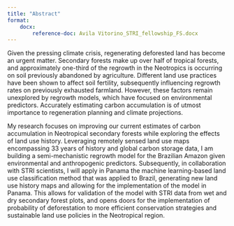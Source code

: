 ```yaml
---
title: "Abstract"
format: 
    docx:
        reference-doc: Avila Vitorino_STRI_fellowship_FS.docx
---
```


Given the pressing climate crisis, regenerating deforested land has become an urgent matter. Secondary forests make up over half of tropical forests, and approximately one-third of the regrowth in the Neotropics is occurring on soil previously abandoned by agriculture. Different land use practices have been shown to affect soil fertility, subsequently influencing regrowth rates on previously exhausted farmland. However, these factors remain unexplored by regrowth models, which have focused on environmental predictors. Accurately estimating carbon accumulation is of utmost importance to regeneration planning and climate projections. 

My research focuses on improving our current estimates of carbon accumulation in Neotropical secondary forests while exploring the effects of land use history. Leveraging remotely sensed land use maps encompassing 33 years of history and global carbon storage data, I am building a semi-mechanistic regrowth model for the Brazilian Amazon given environmental and anthropogenic predictors. Subsequently, in collaboration with STRI scientists, I will apply in Panama the machine learning-based land use classification method that was applied to Brazil, generating new land use history maps and allowing for the implementation of the model in Panama. This allows for validation of the model with STRI data from wet and dry secondary forest plots, and opens doors for the implementation of probability of deforestation to more efficient conservation strategies and sustainable land use policies in the Neotropical region.